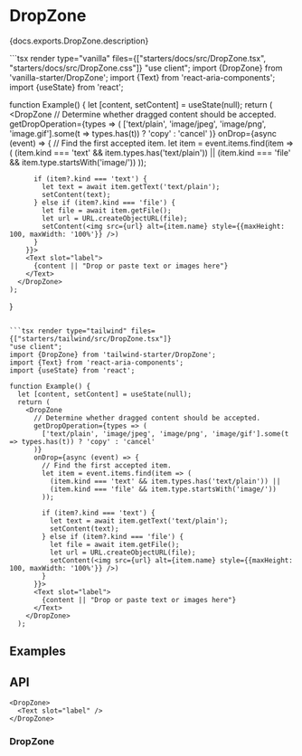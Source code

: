 


# DropZone

<PageDescription>{docs.exports.DropZone.description}</PageDescription>

<ExampleSwitcher>
  ```tsx render type="vanilla" files={["starters/docs/src/DropZone.tsx", "starters/docs/src/DropZone.css"]}
  "use client";
  import {DropZone} from 'vanilla-starter/DropZone';
  import {Text} from 'react-aria-components';
  import {useState} from 'react';

  function Example() {
    let [content, setContent] = useState(null);
    return (
      <DropZone
        // Determine whether dragged content should be accepted.
        getDropOperation={types => (
          ['text/plain', 'image/jpeg', 'image/png', 'image.gif'].some(t => types.has(t))
            ? 'copy' 
            : 'cancel'
        )}
        onDrop={async (event) => {
          // Find the first accepted item.
          let item = event.items.find(item => (
            (item.kind === 'text' && item.types.has('text/plain')) ||
            (item.kind === 'file' && item.type.startsWith('image/'))
          ));

          if (item?.kind === 'text') {
            let text = await item.getText('text/plain');
            setContent(text);
          } else if (item?.kind === 'file') {
            let file = await item.getFile();
            let url = URL.createObjectURL(file);
            setContent(<img src={url} alt={item.name} style={{maxHeight: 100, maxWidth: '100%'}} />)
          }
        }}>
        <Text slot="label">
          {content || "Drop or paste text or images here"}
        </Text>
      </DropZone>
    );
  }
  ```

  ```tsx render type="tailwind" files={["starters/tailwind/src/DropZone.tsx"]}
  "use client";
  import {DropZone} from 'tailwind-starter/DropZone';
  import {Text} from 'react-aria-components';
  import {useState} from 'react';

  function Example() {
    let [content, setContent] = useState(null);
    return (
      <DropZone
        // Determine whether dragged content should be accepted.
        getDropOperation={types => (
          ['text/plain', 'image/jpeg', 'image/png', 'image/gif'].some(t => types.has(t)) ? 'copy' : 'cancel'
        )}
        onDrop={async (event) => {
          // Find the first accepted item.
          let item = event.items.find(item => (
            (item.kind === 'text' && item.types.has('text/plain')) ||
            (item.kind === 'file' && item.type.startsWith('image/'))
          ));

          if (item?.kind === 'text') {
            let text = await item.getText('text/plain');
            setContent(text);
          } else if (item?.kind === 'file') {
            let file = await item.getFile();
            let url = URL.createObjectURL(file);
            setContent(<img src={url} alt={item.name} style={{maxHeight: 100, maxWidth: '100%'}} />)
          }
        }}>
        <Text slot="label">
          {content || "Drop or paste text or images here"}
        </Text>
      </DropZone>
    );
  ```
</ExampleSwitcher>

## Examples

<ExampleList tag="dropzone" pages={props.pages} />

## API

```tsx links={{DropZone: '#dropzone'}}
<DropZone>
  <Text slot="label" />
</DropZone>
```

### DropZone

<PropTable component={docs.exports.DropZone} links={docs.links} />
